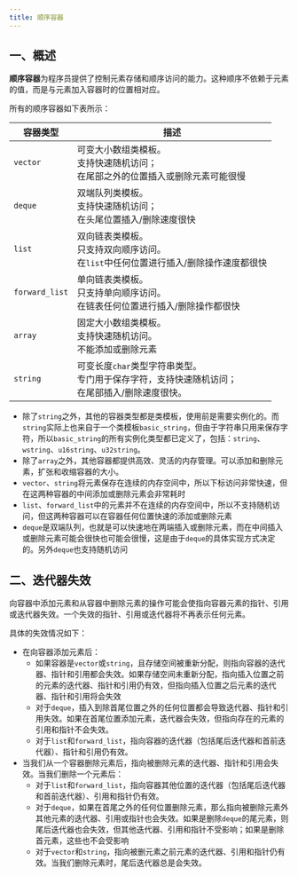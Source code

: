 ```yaml
---
title: 顺序容器
---
```


## 一、概述

**顺序容器**为程序员提供了控制元素存储和顺序访问的能力。这种顺序不依赖于元素的值，而是与元素加入容器时的位置相对应。

所有的顺序容器如下表所示：

| 容器类型       | 描述                                                         |
| -------------- | ------------------------------------------------------------ |
| `vector`       | 可变大小数组类模板。<br />支持快速随机访问；<br />在尾部之外的位置插入或删除元素可能很慢 |
| `deque`        | 双端队列类模板。<br />支持快速随机访问；<br />在头尾位置插入/删除速度很快 |
| `list`         | 双向链表类模板。<br />只支持双向顺序访问。<br />在`list`中任何位置进行插入/删除操作速度都很快 |
| `forward_list` | 单向链表类模板。<br />只支持单向顺序访问。<br />在链表任何位置进行插入/删除操作都很快 |
| `array`        | 固定大小数组类模板。<br />支持快速随机访问。<br />不能添加或删除元素 |
| `string`       | 可变长度`char`类型字符串类型。<br />专门用于保存字符，支持快速随机访问；<br />在尾部插入/删除速度很快。 |

- 除了`string`之外，其他的容器类型都是类模板，使用前是需要实例化的。而`string`实际上也来自于一个类模板`basic_string`，但由于字符串只用来保存字符，所以`basic_string`的所有实例化类型都已定义了，包括：`string`、`wstring`、`u16string`、`u32string`。
- 除了`array`之外，其他容器都提供高效、灵活的内存管理。可以添加和删除元素，扩张和收缩容器的大小。
- `vector`、`string`将元素保存在连续的内存空间中，所以下标访问非常快速，但在这两种容器的中间添加或删除元素会非常耗时
- `list`、`forward_list`中的元素并不在连续的内存空间中，所以不支持随机访问，但这两种容器可以在容器任何位置快速的添加或删除元素
- `deque`是双端队列，也就是可以快速地在两端插入或删除元素，而在中间插入或删除元素可能会很快也可能会很慢，这是由于`deque`的具体实现方式决定的。另外`deque`也支持随机访问



## 二、迭代器失效

向容器中添加元素和从容器中删除元素的操作可能会使指向容器元素的指针、引用或迭代器失效。一个失效的指针、引用或迭代器将不再表示任何元素。

具体的失效情况如下：

- 在向容器添加元素后：
  - 如果容器是`vector`或`string`，且存储空间被重新分配，则指向容器的迭代器、指针和引用都会失效。如果存储空间未重新分配，指向插入位置之前的元素的迭代器、指针和引用仍有效，但指向插入位置之后元素的迭代器、指针和引用将会失效
  - 对于`deque`，插入到除首尾位置之外的任何位置都会导致迭代器、指针和引用失效。如果在首尾位置添加元素，迭代器会失效，但指向存在的元素的引用和指针不会失效。
  - 对于`list`和`forward_list`，指向容器的迭代器（包括尾后迭代器和首前迭代器）、指针和引用仍有效。
- 当我们从一个容器删除元素后，指向被删除元素的迭代器、指针和引用会失效。当我们删除一个元素后：
  - 对于`list`和`forward_list`，指向容器其他位置的迭代器（包括尾后迭代器和首前迭代器）、引用和指针仍有效。
  - 对于`deque`，如果在首尾之外的任何位置删除元素，那么指向被删除元素外其他元素的迭代器、引用或指针也会失效。如果是删除`deque`的尾元素，则尾后迭代器也会失效，但其他迭代器、引用和指针不受影响；如果是删除首元素，这些也不会受影响
  - 对于`vector`和`string`，指向被删元素之前元素的迭代器、引用和指针仍有效。当我们删除元素时，尾后迭代器总是会失效。
